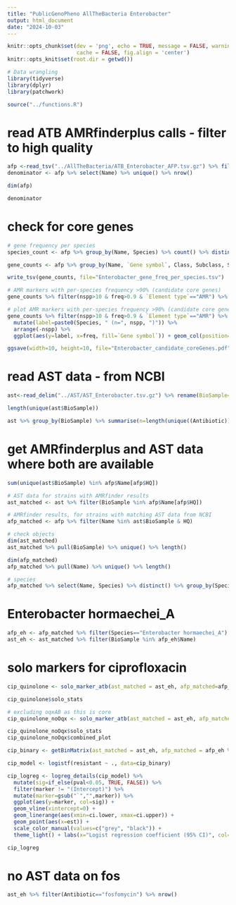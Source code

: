 ```yaml
---
title: "PublicGenoPheno AllTheBacteria Enterobacter"
output: html_document
date: "2024-10-03"
---
```


```r
knitr::opts_chunk$set(dev = 'png', echo = TRUE, message = FALSE, warning = FALSE,
                      cache = FALSE, fig.align = 'center')
knitr::opts_knit$set(root.dir = getwd())

# Data wrangling
library(tidyverse)
library(dplyr)
library(patchwork)

source("../functions.R")
```


# read ATB AMRfinderplus calls - filter to high quality
```r

afp <-read_tsv("../AllTheBacteria/ATB_Enterobacter_AFP.tsv.gz") %>% filter(HQ)
denominator <- afp %>% select(Name) %>% unique() %>% nrow()

dim(afp)

denominator
```

# check for core genes
``` r

# gene frequency per species
species_count <- afp %>% group_by(Name, Species) %>% count() %>% distinct() %>% ungroup() %>% group_by(Species) %>% summarise(nspp=n()) %>% arrange(-nspp)

gene_counts <- afp %>% group_by(Name, `Gene symbol`, Class, Subclass, Species, `Element type`) %>% count() %>% distinct() %>% ungroup() %>% group_by(`Gene symbol`, Class, Subclass, Species, `Element type`) %>% count() %>% left_join(species_count, by="Species") %>% mutate(freq=n/nspp)

write_tsv(gene_counts, file="Enterobacter_gene_freq_per_species.tsv")

# AMR markers with per-species frequency >90% (candidate core genes)
gene_counts %>% filter(nspp>10 & freq>0.9 & `Element type`=="AMR") %>% view()

# plot AMR markers with per-species frequency >90% (candidate core genes)
gene_counts %>% filter(nspp>10 & freq>0.9 & `Element type`=="AMR") %>%
  mutate(label=paste0(Species, " (n=", nspp, ")")) %>%
  arrange(-nspp) %>%
  ggplot(aes(y=label, x=freq, fill=`Gene symbol`)) + geom_col(position='dodge') + facet_wrap(~`Gene symbol`)

ggsave(width=10, height=10, file="Enterobacter_candidate_coreGenes.pdf")
```


# read AST data - from NCBI
```r

ast<-read_delim("../AST/AST_Enterobacter.tsv.gz") %>% rename(BioSample=`#BioSample`)

length(unique(ast$BioSample))

ast %>% group_by(BioSample) %>% summarise(n=length(unique((Antibiotic))))%>% pull(n) %>% summary()

```


# get AMRfinderplus and AST data where both are available
``` r
sum(unique(ast$BioSample) %in% afp$Name[afp$HQ])

# AST data for strains with AMRfinder results
ast_matched <- ast %>% filter(BioSample %in% afp$Name[afp$HQ])

# AMRfinder results, for strains with matching AST data from NCBI
afp_matched <- afp %>% filter(Name %in% ast$BioSample & HQ)

# check objects
dim(ast_matched)
ast_matched %>% pull(BioSample) %>% unique() %>% length()

dim(afp_matched)
afp_matched %>% pull(Name) %>% unique() %>% length()

# species
afp_matched %>% select(Name, Species) %>% distinct() %>% group_by(Species) %>% count()
```

# Enterobacter hormaechei_A
``` r
afp_eh <- afp_matched %>% filter(Species=="Enterobacter hormaechei_A")
ast_eh <- ast_matched %>% filter(BioSample %in% afp_eh$Name)
```

# solo markers for ciprofloxacin
``` r
cip_quinolone <- solo_marker_atb(ast_matched = ast_eh, afp_matched=afp_eh %>% filter(`Gene symbol`!="oqxB"), antibiotic = "ciprofloxacin", refgene_class = "QUINOLONE")

cip_quinolone$solo_stats

# excluding oqxAB as this is core
cip_quinolone_noOqx <- solo_marker_atb(ast_matched = ast_eh, afp_matched=afp_eh %>% filter(!(`Gene symbol` %in% c("oqxB", "oqxA"))), antibiotic = "ciprofloxacin", refgene_class ="QUINOLONE")

cip_quinolone_noOqx$solo_stats
cip_quinolone_noOqx$combined_plot

```

``` r
cip_binary <- getBinMatrix(ast_matched = ast_eh, afp_matched = afp_eh %>% filter(!(`Gene symbol` %in% c("oqxB", "oqxA"))), antibiotic = "ciprofloxacin", refgene_class = "QUINOLONE", maf=5)

cip_model <- logistf(resistant ~ ., data=cip_binary)

cip_logreg <- logreg_details(cip_model) %>% 
  mutate(sig=if_else(pval<0.05, TRUE, FALSE)) %>%
  filter(marker != "(Intercept)") %>%
  mutate(marker=gsub("`","",marker)) %>%
  ggplot(aes(y=marker, col=sig)) + 
  geom_vline(xintercept=0) + 
  geom_linerange(aes(xmin=ci.lower, xmax=ci.upper)) + 
  geom_point(aes(x=est)) + 
  scale_color_manual(values=c("grey", "black")) + 
  theme_light() + labs(x="Logist regression coefficient (95% CI)", col="p<0.05")

cip_logreg

```

# no AST data on fos
``` r
ast_eh %>% filter(Antibiotic=="fosfomycin") %>% nrow()
```

